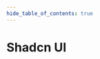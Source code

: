 ```yaml
---
hide_table_of_contents: true
---
```



# Shadcn UI

<Sandbox
  name="Shadcn UI codesandbox"
  source="https://stackblitz.com/edit/vitejs-vite-7lkofe?embed=1&file=src%2Fapp.tsx"
/>
